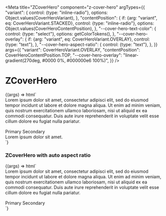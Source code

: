 
<Meta
  title="ZCoverHero"
  component="z-cover-hero"
  argTypes={{
    "variant": {
      control: {type: "inline-radio"},
      options: Object.values(CoverHeroVariant),
    },
    "contentPosition": {
      if: {arg: "variant", eq: CoverHeroVariant.STACKED},
      control: {type: "inline-radio"},
      options: Object.values(CoverHeroContentPosition),
    },
    "--cover-hero-text-color": {
      control: {type: "select"},
      options: getColorTokens(),
    },
    "--cover-hero-overlay": {
      if: {arg: "variant", eq: CoverHeroVariant.OVERLAY},
      control: {type: "text"},
    },
    "--cover-hero-aspect-ratio": {
      control: {type: "text"},
    },
  }}
  args={{
    "variant": CoverHeroVariant.OVERLAY,
    "contentPosition": CoverHeroContentPosition.TOP,
    "--cover-hero-overlay": "linear-gradient(270deg, #0000 0%, #000000e6 100%)",
  }}
/>

# ZCoverHero

<Canvas>
  <Story
    name="Custom aspect ratio"
    args={{"--cover-hero-aspect-ratio": "16/8"}}
  >
    {(args) => html`
      <div class="z-cover-hero-story-container">
        <z-cover-hero
          .contentPosition=${args.contentPosition}
          .variant=${args.variant}
          style=${styleMap({
            "--cover-hero-overlay": `${args["--cover-hero-overlay"]}`,
            "--cover-hero-text-color": `var(${args["--cover-hero-text-color"]})`,
            "--cover-hero-aspect-ratio": `${args["--cover-hero-aspect-ratio"]}`,
          })}
        >
          <img
            slot="cover"
            src="https://images.pexels.com/photos/10323759/pexels-photo-10323759.jpeg?auto=compress&cs=tinysrgb&w=1260&h=750&dpr=2"
            alt=""
          />
          <div slot="content">
            <div>
              Lorem ipsum dolor sit amet, consectetur adipisci elit, sed do eiusmod tempor incidunt ut labore et dolore
              magna aliqua. Ut enim ad minim veniam, quis nostrum exercitationem ullamco laboriosam, nisi ut aliquid ex
              ea commodi consequatur. Duis aute irure reprehenderit in voluptate velit esse cillum dolore eu fugiat
              nulla pariatur.
            </div>
            <div style="margin-top: 16px;">
              <z-button variant="primary">Primary</z-button>
              <z-button variant="secondary">Secondary</z-button>
            </div>
          </div>
          <z-info-reveal
            slot="info-reveal"
            position="bottom_right"
          >
            <span>Lorem ipsum dolor sit amet.</span>
          </z-info-reveal>
        </z-cover-hero>
      </div>
    `}
  </Story>
</Canvas>

### ZCoverHero with auto aspect ratio

<Canvas>
  <Story
    name="Auto aspect ratio"
    args={{"--cover-hero-aspect-ratio": ""}}
  >
    {(args) => html`
      <div class="z-cover-hero-story-container z-cover-hero-auto-ratio">
        <z-cover-hero
          variant="overlay"
          style=${styleMap({
            "--cover-hero-overlay": `${args["--cover-hero-overlay"]}`,
            "--cover-hero-aspect-ratio": `${args["--cover-hero-aspect-ratio"]}`,
          })}
        >
          <img
            slot="cover"
            src="https://images.pexels.com/photos/4934920/pexels-photo-4934920.jpeg?auto=compress&cs=tinysrgb&w=1260&h=750&dpr=2"
            alt=""
          />
          <div slot="content">
            <div>
              Lorem ipsum dolor sit amet, consectetur adipisci elit, sed do eiusmod tempor incidunt ut labore et dolore
              magna aliqua. Ut enim ad minim veniam, quis nostrum exercitationem ullamco laboriosam, nisi ut aliquid ex
              ea commodi consequatur. Duis aute irure reprehenderit in voluptate velit esse cillum dolore eu fugiat
              nulla pariatur.
            </div>
            <div style="margin-top: 16px;">
              <z-button variant="primary">Primary</z-button>
              <z-button variant="secondary">Secondary</z-button>
            </div>
          </div>
        </z-cover-hero>
      </div>
    `}
  </Story>
</Canvas>

<ArgsTable of="z-cover-hero" />
